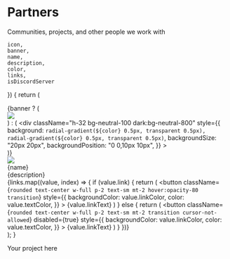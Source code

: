
# Partners

<div className="w-full text-lg dark:text-neutral-400 text-neutral-600 text-center">
    Communities, projects, and other people we work with
</div>

    icon,
    banner,
    name,
    description,
    color,
    links,
    isDiscordServer
}) {
    return (
        <div className="w-full rounded-lg overflow-hidden bg-white dark:bg-neutral-900 relative border dark:border-0 border-neutral-200 drop-shadow-md">
            {banner ? (
                <div className="bg-neutral-700 h-32">
                    <img src={banner} className="h-32 w-full object-cover" />
                </div>
            ) : (
                <div
                    className="h-32 bg-neutral-100 dark:bg-neutral-800"
                    style={{
                        background: `radial-gradient(${color} 0.5px, transparent 0.5px), radial-gradient(${color} 0.5px, transparent 0.5px)`,
                        backgroundSize: "20px 20px",
                        backgroundPosition: "0 0,10px 10px",
                    }}
                ></div>
            )}
            <div className="relative p-4">
                <div className="bg-neutral-100 dark:bg-neutral-900 -mt-12 rounded-2xl border-[6px] border-neutral-200 dark:border-black overflow-hidden w-fit">
                    <img src={icon} className="h-12 w-12 object-cover" />
                </div>
                <div className="my-2">
                    <div className="font-medium text-xl leading-none text-neutral-900 dark:text-neutral-100">
                        {name}
                    </div>
                    <div className="mt-2 text-sm text-neutral-600 dark:text-neutral-400 line-clamp-3">
                        {description}
                    </div>
                </div>
                <div className="flex flex-col items-center gap-2">
                    {links.map((value, index) => {
                        if (value.link) {
                            return (
                                <Link href={value.link} target="_blank" className="w-full">
                                    <button
                                        className={`rounded text-center w-full p-2 text-sm mt-2 hover:opacity-80 transition`}
                                        style={{
                                            backgroundColor: value.linkColor,
                                            color: value.textColor,
                                        }}
                                    >
                                        {value.linkText}
                                    </button>
                                </Link>
                            )
                        } else {
                            return (
                                <button
                                    className={`rounded text-center w-full p-2 text-sm mt-2 transition cursor-not-allowed`}
                                    disabled={true}
                                    style={{
                                        backgroundColor: value.linkColor,
                                        color: value.textColor,
                                    }}
                                >
                                    {value.linkText}
                                </button>
                            )
                        }
                    })}
                </div>
            </div>
        </div>
    );
}

<div className="grid sm:grid-cols-2 gap-8 mt-16 relative w-full">
    <PartnerCard
        icon="/imgs/partners/otakugifs/logo.png"
        banner="/imgs/partners/otakugifs/banner.png"
        name="OtakuGIFs"
        description="OtakuGIFs delivers over 940 high quality anime GIFs, WebPs & AVIFs as 67 reactions with a simple API."
        color="#0c59e0"
        links={[
            {
                link: "https://otakugifs.xyz/",
                linkColor: "#0c59e0",
                textColor: "white",
                linkText: "Visit their website"
            },
            {
                link: "https://discord.gg/fzj7MxGt2w",
                linkColor: "#5865F2",
                textColor: "white",
                linkText: "Visit their Discord server"
            }
        ]}
    />
    <PartnerCard
        icon="/imgs/partners/miyabi/logo.png"
        name="Miyabi"
        description="A Discord bot based on anime/manga/games to collect characters and more."
        color="#ef4444"
        links={[
            {
                link: "https://miyabi.rocks",
                linkColor: "#ef4444",
                textColor: "white",
                linkText: "Visit their website"
            },
            {
                link: "https://discord.gg/RsAthAKYSm",
                linkColor: "#5865F2",
                textColor: "white",
                linkText: "Visit their Discord server"
            }
        ]}
    />
    <PartnerCard
        icon="/imgs/partners/azur/logo.png"
        banner="/imgs/partners/azur/banner.png"
        name="┈﹒azur﹒⚓"
        description="﹕ ✦﹕ ‹𝟹 ﹑welcome to azur, a community based on azur lane! a great place for finding friends and making memories!"
        color="#E8E1E4"
        links={[
            {
                link: "https://discord.gg/RJYMBne75c",
                linkColor: "#E8E1E4",
                textColor: "black",
                linkText: "Visit their Discord server"
            }
        ]}
    />
    <PartnerCard
        icon="/imgs/partners/dollhouse/logo.png"
        name="Dollhouse"
        description="Friendly Monogatari themed social server! Join us in a chill server focused on Anime, Manga, Games, Sports and more."
        color="#01EFE3"
        links={[
            {
                link: "https://discord.gg/msNtTYV",
                linkColor: "#01EFE3",
                textColor: "black",
                linkText: "Visit their Discord server"
            }
        ]}
    />
    <PartnerCard
        icon="/imgs/partners/nyanpantsu/logo.jpg"
        name="nyanpantsu"
        description="comfortably read eromanga(s) online for free and without any ad(s) or annoying popup(s)! 💦"
        color="F9E1C9"
        links={[
            {
                link: "https://nyanpantsu.vercel.app/",
                linkColor: "#F9E1C9",
                textColor: "black",
                linkText: "Visit their website"
            }
        ]}
    />
    <div className="h-full w-full flex flex-col items-center justify-center border-[4px] border-dashed border-neutral-200 dark:border-neutral-800 rounded-xl aspect-square">
        <PlusIcon className="h-8 w-8 stroke-neutral-600 dark:stroke-neutral-400" />
        <div className="text-neutral-600 dark:text-neutral-400">
            Your project here
        </div>
    </div>
</div>
